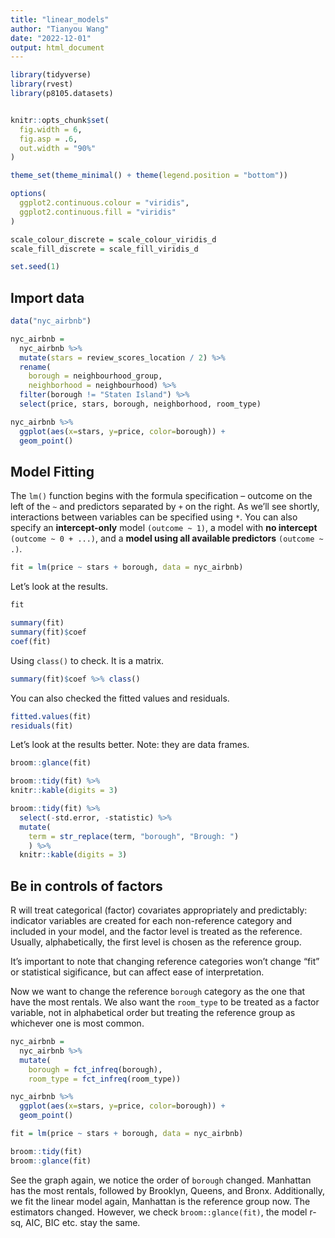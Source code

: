```yaml
---
title: "linear_models"
author: "Tianyou Wang"
date: "2022-12-01"
output: html_document
---
```


```r
library(tidyverse)
library(rvest)
library(p8105.datasets)


knitr::opts_chunk$set(
  fig.width = 6,
  fig.asp = .6,
  out.width = "90%"
)

theme_set(theme_minimal() + theme(legend.position = "bottom"))

options(
  ggplot2.continuous.colour = "viridis",
  ggplot2.continuous.fill = "viridis"
)

scale_colour_discrete = scale_colour_viridis_d
scale_fill_discrete = scale_fill_viridis_d

set.seed(1)
```

## Import data

```r
data("nyc_airbnb")

nyc_airbnb = 
  nyc_airbnb %>% 
  mutate(stars = review_scores_location / 2) %>% 
  rename(
    borough = neighbourhood_group,
    neighborhood = neighbourhood) %>% 
  filter(borough != "Staten Island") %>% 
  select(price, stars, borough, neighborhood, room_type)
```

```r
nyc_airbnb %>% 
  ggplot(aes(x=stars, y=price, color=borough)) +
  geom_point()
```

## Model Fitting

The `lm()` function begins with the formula specification – outcome on the left of the `~` and predictors separated by `+` on the right. As we’ll see shortly, interactions between variables can be specified using `*`. You can also specify an **intercept-only** model `(outcome ~ 1)`, a model with **no intercept** `(outcome ~ 0 + ...)`, and a **model using all available predictors** `(outcome ~ .)`.

```r
fit = lm(price ~ stars + borough, data = nyc_airbnb)
```

Let's look at the results.

```r
fit

summary(fit)
summary(fit)$coef
coef(fit)
```

Using `class()` to check. It is a matrix.
```r
summary(fit)$coef %>% class()
```

You can also checked the fitted values and residuals.

```r
fitted.values(fit)
residuals(fit)
```

Let's look at the results better.
Note: they are data frames.

```r
broom::glance(fit)

broom::tidy(fit) %>% 
knitr::kable(digits = 3)

broom::tidy(fit) %>% 
  select(-std.error, -statistic) %>% 
  mutate(
    term = str_replace(term, "borough", "Brough: ")
    ) %>% 
  knitr::kable(digits = 3)
```


## Be in controls of factors

R will treat categorical (factor) covariates appropriately and predictably: indicator variables are created for each non-reference category and included in your model, and the factor level is treated as the reference. Usually, alphabetically, the first level is chosen as the reference group.

It’s important to note that changing reference categories won’t change “fit” or statistical sigificance, but can affect ease of interpretation.

Now we want to change the reference `borough` category as the one that have the most rentals. We also want the `room_type` to be treated as a factor variable, not in alphabetical order but treating the reference group as whichever one is most common.

```r
nyc_airbnb = 
  nyc_airbnb %>% 
  mutate(
    borough = fct_infreq(borough),
    room_type = fct_infreq(room_type))

nyc_airbnb %>% 
  ggplot(aes(x=stars, y=price, color=borough)) +
  geom_point()

fit = lm(price ~ stars + borough, data = nyc_airbnb)

broom::tidy(fit)
broom::glance(fit)
```

See the graph again, we notice the order of `borough` changed. Manhattan has the most rentals, followed by Brooklyn, Queens, and Bronx. Additionally, we fit the linear model again, Manhattan is the reference group now. The estimators changed. However, we check `broom::glance(fit)`, the model r-sq, AIC, BIC etc. stay the same.





